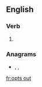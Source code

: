 ==English==

===Verb===
{{head|en|verb form}}

# {{en-third-person singular of|opt out}}

===Anagrams===
* {{l|en|opt-outs}}, {{l|en|outpost}}, {{l|en|out-tops}}

[[fr:opts out]]